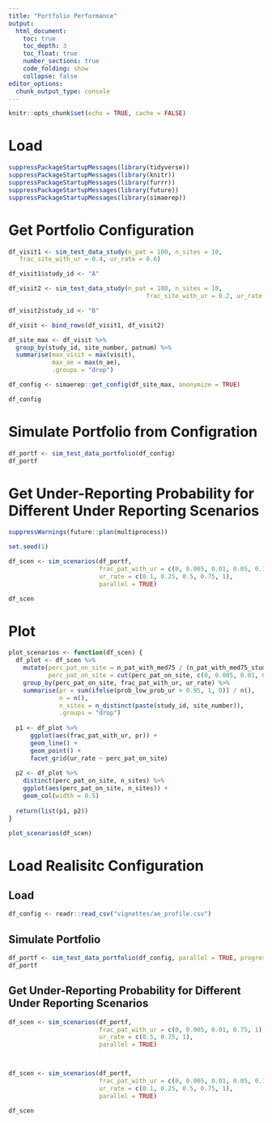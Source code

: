 ```yaml
---
title: "Portfolio Performance"
output:
  html_document:
    toc: true
    toc_depth: 3
    toc_float: true
    number_sections: true
    code_folding: show
    collapse: false
editor_options:
  chunk_output_type: console
---
```


```r
knitr::opts_chunk$set(echo = TRUE, cache = FALSE)
```

# Load
```r
suppressPackageStartupMessages(library(tidyverse))
suppressPackageStartupMessages(library(knitr))
suppressPackageStartupMessages(library(furrr))
suppressPackageStartupMessages(library(future))
suppressPackageStartupMessages(library(simaerep))
```

# Get Portfolio Configuration

```r
df_visit1 <- sim_test_data_study(n_pat = 100, n_sites = 10,
   frac_site_with_ur = 0.4, ur_rate = 0.6)

df_visit1$study_id <- "A"

df_visit2 <- sim_test_data_study(n_pat = 100, n_sites = 10,
                                      frac_site_with_ur = 0.2, ur_rate = 0.1)

df_visit2$study_id <- "B"

df_visit <- bind_rows(df_visit1, df_visit2)

df_site_max <- df_visit %>%
  group_by(study_id, site_number, patnum) %>%
  summarise(max_visit = max(visit),
            max_ae = max(n_ae),
            .groups = "drop")

df_config <- simaerep::get_config(df_site_max, anonymize = TRUE)

df_config
```

# Simulate Portfolio from Configration

```r
df_portf <- sim_test_data_portfolio(df_config)
df_portf
```

# Get Under-Reporting Probability for Different Under Reporting Scenarios

```r

suppressWarnings(future::plan(multiprocess))

set.seed(1)

df_scen <- sim_scenarios(df_portf,
                         frac_pat_with_ur = c(0, 0.005, 0.01, 0.05, 0.1, 0.25, 0.5, 0.75, 1),
                         ur_rate = c(0.1, 0.25, 0.5, 0.75, 1),
                         parallel = TRUE)

df_scen
```

# Plot

```r
plot_scenarios <- function(df_scen) {
  df_plot <- df_scen %>%
    mutate(perc_pat_on_site = n_pat_with_med75 / (n_pat_with_med75_study + n_pat_with_med75),
           perc_pat_on_site = cut(perc_pat_on_site, c(0, 0.005, 0.01, 0.05, 0.1, 0.25, 0.5, 0.75, 1.01)), include.lowest = TRUE) %>%
    group_by(perc_pat_on_site, frac_pat_with_ur, ur_rate) %>%
    summarise(pr = sum(ifelse(prob_low_prob_ur > 0.95, 1, 0)) / n(),
              n = n(),
              n_sites = n_distinct(paste(study_id, site_number)),
              .groups = "drop")
  
  p1 <- df_plot %>%
      ggplot(aes(frac_pat_with_ur, pr)) +
      geom_line() +
      geom_point() +
      facet_grid(ur_rate ~ perc_pat_on_site)
  
  p2 <- df_plot %>%
    distinct(perc_pat_on_site, n_sites) %>%
    ggplot(aes(perc_pat_on_site, n_sites)) +
    geom_col(width = 0.5)
  
  return(list(p1, p2))
}

plot_scenarios(df_scen)
```

# Load Realisitc Configuration

## Load

```r
df_config <- readr::read_csv("vignettes/ae_profile.csv")
```

## Simulate Portfolio

```r
df_portf <- sim_test_data_portfolio(df_config, parallel = TRUE, progress = TRUE)
df_portf
```

## Get Under-Reporting Probability for Different Under Reporting Scenarios

```r
df_scen <- sim_scenarios(df_portf,
                         frac_pat_with_ur = c(0, 0.005, 0.01, 0.75, 1),
                         ur_rate = c(0.5, 0.75, 1),
                         parallel = TRUE)



df_scen <- sim_scenarios(df_portf,
                         frac_pat_with_ur = c(0, 0.005, 0.01, 0.05, 0.1, 0.25, 0.5, 0.75, 1),
                         ur_rate = c(0.1, 0.25, 0.5, 0.75, 1),
                         parallel = TRUE)

df_scen

```

